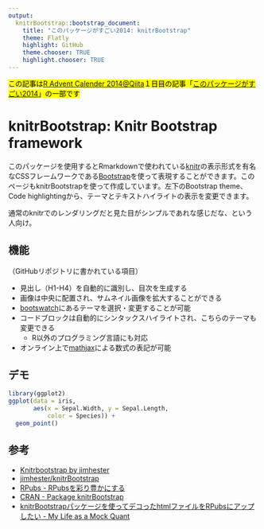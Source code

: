 ```yaml
---
output:
  knitrBootstrap::bootstrap_document:
    title: "このパッケージがすごい2014: knitrBootstrap"
    theme: Flatly
    highlight: GitHub
    theme.chooser: TRUE
    highlight.chooser: TRUE
---
```


<mark>この記事は[R Advent Calender 2014@Qiita](http://qiita.com/advent-calendar/2014/r-rstudio)１日目の記事「[このパッケージがすごい2014](http://qiita.com/uri/items/ce711ee6da76a1e11ca5)」の一部です</mark>

# knitrBootstrap: Knitr Bootstrap framework

このパッケージを使用するとRmarkdownで使われている[knitr]()の表示形式を有名なCSSフレームワークである[Bootstrap]()を使って表現することができます。このページもknitrBootstrapを使って作成しています。左下のBootstrap theme、Code highlightingから、テーマとテキストハイライトの表示を変更できます。

通常のknitrでのレンダリングだと見た目がシンプルであれな感じだな、という人向け。

## 機能

（GitHubリポジトリに書かれている項目）

* 見出し（H1-H4）を自動的に識別し、目次を生成する
* 画像は中央に配置され、サムネイル画像を拡大することができる
* [bootswatch](http://bootswatch.com)にあるテーマを選択・変更することが可能
* コードブロックは自動的にシンタックスハイライトされ、こちらのテーマも変更できる
    * R以外のプログラミング言語にも対応
* オンライン上で[mathjax](http://mathjax.org/)による数式の表記が可能

## デモ

```r
library(ggplot2)
ggplot(data = iris,
       aes(x = Sepal.Width, y = Sepal.Length,
           color = Species)) +
  geom_point()
```

## 参考

* [Knitrbootstrap by jimhester](http://jimhester.github.io/knitrBootstrap/)
* [jimhester/knitrBootstrap](https://github.com/jimhester/knitrBootstrap)
* [RPubs - RPubsを彩り豊かにする](http://rpubs.com/dichika/knitrbootstrap)
* [CRAN - Package knitrBootstrap](http://cran.r-project.org/web/packages/knitrBootstrap/index.html)
* [knitrBootstrapパッケージを使ってデコったhtmlファイルをRPubsにアップしたい - My Life as a Mock Quant](http://d.hatena.ne.jp/teramonagi/20141108/1415406127)